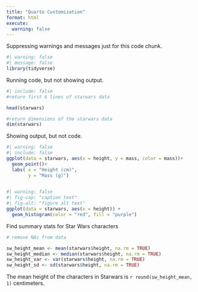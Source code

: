 ```yaml
---
title: "Quarto Customization"
format: html
execute: 
  warning: false
---
```


Suppressing warnings and messages just for this code chunk.

```r
#| warning: false
#| message: false
library(tidyverse)
```

Running code, but not showing output.

```r
#| include: false
#return first 6 lines of starwars data

head(starwars)

#return dimensions of the starwars data
dim(starwars)
```

Showing output, but not code.

```r

#| warning: false 
#| include: false
ggplot(data = starwars, aes(x = height, y = mass, color = mass))+ 
  geom_point()+ 
  labs( x = "Height (cm)", 
        y = "Mass (g)")
          
```

```r
#| warning: false
#| fig-cap: "caption text"
#| fig-alt: "figure alt text"
ggplot(data = starwars, aes(x = height)) + 
  geom_histogram(color = "red", fill = "purple")
```

Find summary stats for Star Wars characters

```r
# remove NAs from data

sw_height_mean <- mean(starwars$height, na.rm = TRUE)
sw_height_median <- median(starwars$height, na.rm = TRUE)
sw_height_var <- var(starwars$height, na.rm = TRUE)
sw_height_sd <- sd(starwars$height, na.rm = TRUE)

```

The mean height of the characters in Starwars is `r round(sw_height_mean, 1)` centimeters.
